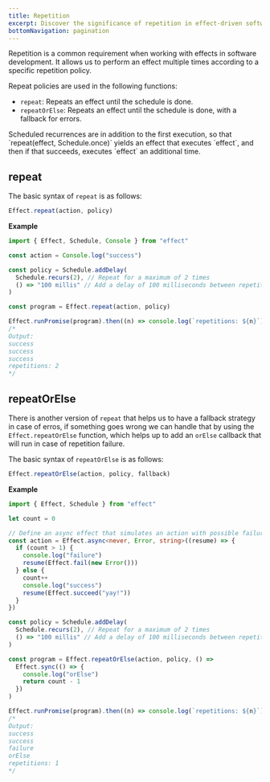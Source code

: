 ```yaml
---
title: Repetition
excerpt: Discover the significance of repetition in effect-driven software development with functions like `repeat` and `repeatOrElse`. Explore repeat policies, which enable you to execute effects multiple times according to specific criteria. Learn the syntax and examples of `repeat` and `repeatOrElse` for effective handling of repeated actions, including optional fallback strategies for errors.
bottomNavigation: pagination
---
```


Repetition is a common requirement when working with effects in software development. It allows us to perform an effect multiple times according to a specific repetition policy.

Repeat policies are used in the following functions:

- `repeat`: Repeats an effect until the schedule is done.
- `repeatOrElse`: Repeats an effect until the schedule is done, with a fallback for errors.

<Warning>
  Scheduled recurrences are in addition to the first execution, so that
  `repeat(effect, Schedule.once)` yields an effect that executes `effect`, and
  then if that succeeds, executes `effect` an additional time.
</Warning>

## repeat

The basic syntax of `repeat` is as follows:

```ts
Effect.repeat(action, policy)
```

**Example**

```ts twoslash
import { Effect, Schedule, Console } from "effect"

const action = Console.log("success")

const policy = Schedule.addDelay(
  Schedule.recurs(2), // Repeat for a maximum of 2 times
  () => "100 millis" // Add a delay of 100 milliseconds between repetitions
)

const program = Effect.repeat(action, policy)

Effect.runPromise(program).then((n) => console.log(`repetitions: ${n}`))
/*
Output:
success
success
success
repetitions: 2
*/
```

## repeatOrElse

There is another version of `repeat` that helps us to have a fallback strategy in case of erros,
if something goes wrong we can handle that by using the `Effect.repeatOrElse` function,
which helps up to add an `orElse` callback that will run in case of repetition failure.

The basic syntax of `repeatOrElse` is as follows:

```ts
Effect.repeatOrElse(action, policy, fallback)
```

**Example**

```ts twoslash
import { Effect, Schedule } from "effect"

let count = 0

// Define an async effect that simulates an action with possible failures
const action = Effect.async<never, Error, string>((resume) => {
  if (count > 1) {
    console.log("failure")
    resume(Effect.fail(new Error()))
  } else {
    count++
    console.log("success")
    resume(Effect.succeed("yay!"))
  }
})

const policy = Schedule.addDelay(
  Schedule.recurs(2), // Repeat for a maximum of 2 times
  () => "100 millis" // Add a delay of 100 milliseconds between repetitions
)

const program = Effect.repeatOrElse(action, policy, () =>
  Effect.sync(() => {
    console.log("orElse")
    return count - 1
  })
)

Effect.runPromise(program).then((n) => console.log(`repetitions: ${n}`))
/*
Output:
success
success
failure
orElse
repetitions: 1
*/
```
